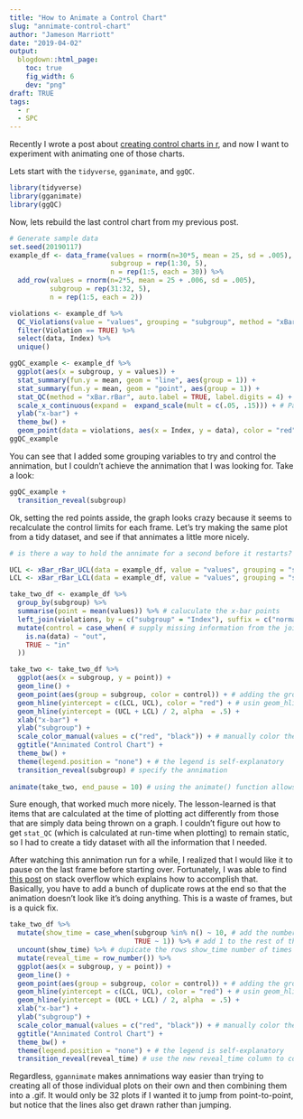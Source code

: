 ```yaml
---
title: "How to Animate a Control Chart"
slug: "annimate-control-chart"
author: "Jameson Marriott"
date: "2019-04-02"
output:
  blogdown::html_page:
    toc: true
    fig_width: 6
    dev: "png"
draft: TRUE
tags:
  - r
  - SPC
---
```


Recently I wrote a post about [creating control charts in r](https://jmarriott.com/posts/testing-ggqc/), and now I want to experiment with animating one of those charts.

Lets start with the `tidyverse`, `gganimate`, and `ggQC`. 

```r
library(tidyverse)
library(gganimate)
library(ggQC)
```

Now, lets rebuild the last control chart from my previous post. 

```r
# Generate sample data
set.seed(20190117)
example_df <- data_frame(values = rnorm(n=30*5, mean = 25, sd = .005),
                         subgroup = rep(1:30, 5),
                         n = rep(1:5, each = 30)) %>%
  add_row(values = rnorm(n=2*5, mean = 25 + .006, sd = .005),
          subgroup = rep(31:32, 5),
          n = rep(1:5, each = 2)) 

violations <- example_df %>%
  QC_Violations(value = "values", grouping = "subgroup", method = "xBar.rBar") %>%
  filter(Violation == TRUE) %>%
  select(data, Index) %>%
  unique()

ggQC_example <- example_df %>%
  ggplot(aes(x = subgroup, y = values)) +
  stat_summary(fun.y = mean, geom = "line", aes(group = 1)) +
  stat_summary(fun.y = mean, geom = "point", aes(group = 1)) +
  stat_QC(method = "xBar.rBar", auto.label = TRUE, label.digits = 4) +
  scale_x_continuous(expand =  expand_scale(mult = c(.05, .15))) + # Pad the x-axis for the labels
  ylab("x-bar") +
  theme_bw() +
  geom_point(data = violations, aes(x = Index, y = data), color = "red", group = 1)
ggQC_example
```

You can see that I added some grouping variables to try and control the annimation, but I couldn't achieve the annimation that I was looking for. Take a look: 

```r
ggQC_example +
  transition_reveal(subgroup)
```

Ok, setting the red points asside, the graph looks crazy because it seems to recalculate the control limits for each frame. Let's try making the same plot from a tidy dataset, and see if that annimates a little more nicely. 

```r
# is there a way to hold the annimate for a second before it restarts?

UCL <- xBar_rBar_UCL(data = example_df, value = "values", grouping = "subgroup")
LCL <- xBar_rBar_LCL(data = example_df, value = "values", grouping = "subgroup")

take_two_df <- example_df %>%
  group_by(subgroup) %>%
  summarise(point = mean(values)) %>% # caluculate the x-bar points
  left_join(violations, by = c("subgroup" = "Index"), suffix = c("normal", "violation")) %>% # add the information about which points are out-of-control
  mutate(control = case_when( # supply missing information from the join
    is.na(data) ~ "out", 
    TRUE ~ "in"
  ))

take_two <- take_two_df %>%
  ggplot(aes(x = subgroup, y = point)) +
  geom_line() +
  geom_point(aes(group = subgroup, color = control)) + # adding the group aes keeps the points from dissapearing
  geom_hline(yintercept = c(LCL, UCL), color = "red") + # usin geom_hline keeps the line from annimating
  geom_hline(yintercept = (UCL + LCL) / 2, alpha  = .5) +
  xlab("x-bar") +
  ylab("subgroup") +
  scale_color_manual(values = c("red", "black")) + # manually color the in-control vs out-of-control points
  ggtitle("Annimated Control Chart") +
  theme_bw() +
  theme(legend.position = "none") + # the legend is self-explanatory
  transition_reveal(subgroup) # specify the annimation
  
animate(take_two, end_pause = 10) # using the animate() function allows me to set the end_pause
```

Sure enough, that worked much more nicely. The lesson-learned is that items that are calculated at the time of plotting act differently from those that are simply data being thrown on a graph. I couldn't figure out how to get `stat_QC` (which is calculated at run-time when plotting) to remain static, so I had to create a tidy dataset with all the information that I needed.

After watching this annimation run for a while, I realized that I would like it to pause on the last frame before starting over. Fortunately, I was able to find [this post](https://stackoverflow.com/questions/53092216/any-way-to-pause-at-specific-frames-time-points-with-transition-reveal-in-gganim) on stack overflow which explains how to accomplish that. Basically, you have to add a bunch of duplicate rows at the end so that the animation doesn't look like it's doing anything. This is a waste of frames, but is a quick fix. 

```r
take_two_df %>%
  mutate(show_time = case_when(subgroup %in% n() ~ 10, # add the number 10 to the last row
                               TRUE ~ 1)) %>% # add 1 to the rest of the rows
  uncount(show_time) %>% # dupicate the rows show_time number of times
  mutate(reveal_time = row_number()) %>%
  ggplot(aes(x = subgroup, y = point)) +
  geom_line() +
  geom_point(aes(group = subgroup, color = control)) + # adding the group aes keeps the points from dissapearing
  geom_hline(yintercept = c(LCL, UCL), color = "red") + # usin geom_hline keeps the line from annimating
  geom_hline(yintercept = (UCL + LCL) / 2, alpha  = .5) +
  xlab("x-bar") +
  ylab("subgroup") +
  scale_color_manual(values = c("red", "black")) + # manually color the in-control vs out-of-control points
  ggtitle("Annimated Control Chart") +
  theme_bw() +
  theme(legend.position = "none") + # the legend is self-explanatory
  transition_reveal(reveal_time) # use the new reveal_time column to control the animation
```


Regardless, `ggannimate` makes annimations way easier than trying to creating all of those individual plots on their own and then combining them into a .gif. It would only be 32 plots if I wanted it to jump from point-to-point, but notice that the lines also get drawn rather than jumping. 